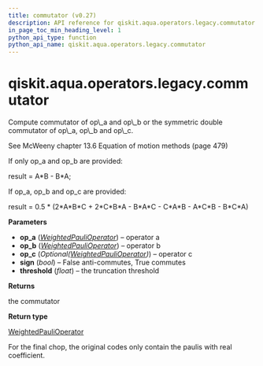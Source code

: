 ```yaml
---
title: commutator (v0.27)
description: API reference for qiskit.aqua.operators.legacy.commutator in qiskit v0.27
in_page_toc_min_heading_level: 1
python_api_type: function
python_api_name: qiskit.aqua.operators.legacy.commutator
---
```


<span id="qiskit-aqua-operators-legacy-commutator" />

# qiskit.aqua.operators.legacy.commutator

<Function id="qiskit.aqua.operators.legacy.commutator" isDedicatedPage={true} github="https://github.com/qiskit-community/qiskit-aqua/tree/stable/0.9/qiskit/aqua/operators/legacy/common.py" signature="commutator(op_a, op_b, op_c=None, sign=False, threshold=1e-12)">
  Compute commutator of op\_a and op\_b or the symmetric double commutator of op\_a, op\_b and op\_c.

  See McWeeny chapter 13.6 Equation of motion methods (page 479)

  If only op\_a and op\_b are provided:

  result = A\*B - B\*A;

  If op\_a, op\_b and op\_c are provided:

  result = 0.5 \* (2\*A\*B\*C + 2\*C\*B\*A - B\*A\*C - C\*A\*B - A\*C\*B - B\*C\*A)

  **Parameters**

  *   **op\_a** ([*WeightedPauliOperator*](qiskit.aqua.operators.legacy.WeightedPauliOperator "qiskit.aqua.operators.legacy.WeightedPauliOperator")) – operator a
  *   **op\_b** ([*WeightedPauliOperator*](qiskit.aqua.operators.legacy.WeightedPauliOperator "qiskit.aqua.operators.legacy.WeightedPauliOperator")) – operator b
  *   **op\_c** (*Optional(*[*WeightedPauliOperator*](qiskit.aqua.operators.legacy.WeightedPauliOperator "qiskit.aqua.operators.legacy.WeightedPauliOperator")*)*) – operator c
  *   **sign** (*bool*) – False anti-commutes, True commutes
  *   **threshold** (*float*) – the truncation threshold

  **Returns**

  the commutator

  **Return type**

  [WeightedPauliOperator](qiskit.aqua.operators.legacy.WeightedPauliOperator "qiskit.aqua.operators.legacy.WeightedPauliOperator")

  <Admonition title="Note" type="note">
    For the final chop, the original codes only contain the paulis with real coefficient.
  </Admonition>
</Function>


